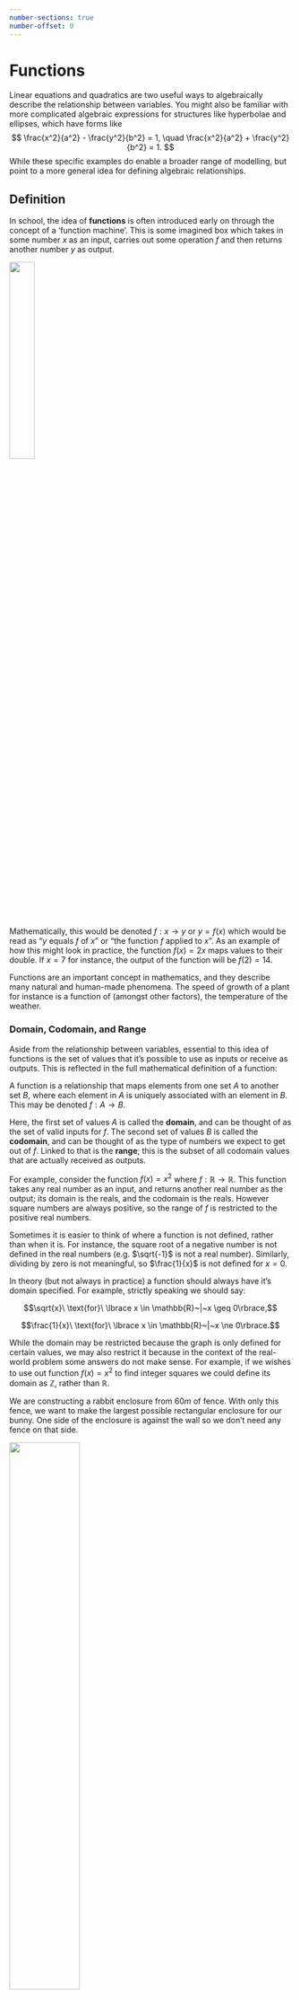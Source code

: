 ```yaml
---
number-sections: true
number-offset: 0
---
```


# Functions

Linear equations and quadratics are two useful ways to algebraically describe the relationship between variables. You might also be familiar with more complicated algebraic expressions for structures like hyperbolae and ellipses, which have forms like
$$
  \frac{x^2}{a^2} - \frac{y^2}{b^2} = 1, \quad   \frac{x^2}{a^2} + \frac{y^2}{b^2} = 1.
$$
While these specific examples do enable a broader range of modelling, but point to a more general idea for defining algebraic relationships.

## Definition

In school, the idea of **functions** is often introduced early on through the concept of a 'function machine'. This is some imagined box which takes in some number $x$ as an input, carries out some operation $f$ and then returns another number $y$ as output.

![](images/06/Function_machine2.svg){width=30% fig-align="center" fig-alt="Basic flowchart of a function machine."}

Mathematically, this would be denoted $f:x \rightarrow y$ or $y = f(x)$ which would be read as "$y$ equals $f$ of $x$" or "the function $f$ applied to $x$". As an example of how this might look in practice, the function $f(x) = 2x$ maps values to their double. If $x = 7$ for instance, the output of the function will be $f(2) = 14$.

Functions are an important concept in mathematics, and they describe many natural and human-made phenomena. The speed of growth of a plant for instance is a function of (amongst other factors), the temperature of the weather.

### Domain, Codomain, and Range

Aside from the relationship between variables, essential to this idea of functions is the set of values that it's possible to use as inputs or receive as outputs. This is reflected in the full mathematical definition of a function:

:::{.callout-note title=Definition}
A function is a relationship that maps elements from one set $A$ to another set $B$, where each element in $A$ is uniquely associated with an element in $B$. This may be denoted $f:A\rightarrow{}B$.
:::

Here, the first set of values $A$ is called the **domain**, and can be thought of as the set of valid inputs for $f$. The second set of values $B$ is called the **codomain**, and can be thought of as the type of numbers we expect to get out of $f$. Linked to that is the **range**; this is the subset of all codomain values that are actually received as outputs.

For example, consider the function $f(x) = x^2$ where $f:\mathbb{R}\rightarrow\mathbb{R}$. This function takes any real number as an input, and returns another real number as the output; its domain is the reals, and the codomain is the reals. However square numbers are always positive, so the range of $f$ is restricted to the positive real numbers.

Sometimes it is easier to think of where a function is not defined, rather than when it is. For instance, the square root of a negative number is not defined in the real numbers (e.g. $\sqrt{-1}$ is not a real number). Similarly, dividing by zero is not meaningful, so $\frac{1}{x}$ is not defined for $x=0$.

In theory (but not always in practice) a function should always have it's domain specified. For example, strictly speaking we should say:

:::{layout-ncol=2}
$$\sqrt{x}\ \text{for}\ \lbrace x \in \mathbb{R}~|~x \geq 0\rbrace,$$

$$\frac{1}{x}\ \text{for}\ \lbrace x \in \mathbb{R}~|~x \ne 0\rbrace.$$
:::

While the domain may be restricted because the graph is only defined for certain values, we may also restrict it because in the context of the real-world problem some answers do not make sense. For example, if we wishes to use out function $f(x) = x^2$ to find integer squares we could define its domain as $\mathbb{Z}$, rather than $\mathbb{R}$.

:::{.callout-tip title="Example A"}
We are constructing a rabbit enclosure from $60 m$ of fence. With only this fence, we want to make the largest possible rectangular enclosure for our bunny. One side of the enclosure is against the wall so we don't need any fence on that side.

![](images/06/rabbit.png){width=50% fig-align="center" fig-alt="Rabbit enclosure with the length parallel to the wall labelled 'L' and the length perpendicular to the wall labelled 'W'."}

Algebraically, we can write that we are aiming to maximize the enclosure's area $L\times{}W$ and that our solution must satisfy $L + 2W = 60$. However, since $L$ and $W$ represent lengths of fence in the real world they must also be positive numbers.

This is an example of a domain restriction. Any results in our calculations that includes a negative length or area cannot be valid.
:::

:::{.callout-tip title="Example B"}
In the GeoGebra Applet below, restrict the domain so that the function models the path of the basketball only (_i.e._ it should not pass beyond the path of the ball).

```r
knitr::include_url("https://www.geogebra.org/material/iframe/id/nswh6yjg/width/950/height/567/border/888888/sri/true/sdz/true")
```
:::

## Inverse functions

Since functions take one value and map it to another, we can also consider how to take the result back to the original value. Consider the function $f(x)=x^2$ over the domain $\lbrace 10, 2, 3, -3\rbrace$. 

|  $x$  | $\rightarrow$ |  $x^2$  |
| :---: | :-----------: | :-----: |
|    10 | $\rightarrow$ |     100 |
|     2 | $\rightarrow$ |       4 |
|     3 | $\rightarrow$ |       9 |
|    -3 | $\rightarrow$ |       9 |

From what we know about quadratics, square rooting would be the answer in this case. But in general, are there functions that can map the numbers on the right-hand side of the table back to the left-hand side?

Most mathematical operations have an **inverse operation**; addition can be undone by subtraction, and multiplication by division. The same is true of a function, it's just a case of finding its **inverse**.

The general method^[This method comes from the graph of a function and its inverse being mirrored in the line $y = x$.] is to:

1. write $f(x)$ as $y$,
2. swap all appearances of $x$ and $y$,
3. rearrange the subject of the formula to $y$ again,
4. replace the $y$ with $f^{-1}(x)$.

:::{.callout-tip title="Example A"}

> Find the inverse operation of the function $f(x) = 5x - 7$."

First we write this as $y = 5x - 7$. Then we swap all appearances of $x$ and $y$ to get $x = 5y - 7$. We must now rearrange it to make $y$ the subject, _i.e._ to put it in the form $y = $ some function of $x$.

\begin{align*}
                            x &= 5y-7 \\
                          x+7 &= 5y \\
                \frac{x+7}{5} &= y \\
   \frac{1}{5}x + \frac{7}{5} &= y
\end{align*}

Finally, replacing $y$ with $f^{-1}(x)$ gives that the inverse function of $f(x) = 5x-7$ is $f^{-1}(x) = \frac{1}{5}x+ \frac{7}{5}$. This means that if you send a number into $f(x)$, say $10$

$$
  f(10) = 5 \times 10 -7 = 43
$$

and then apply $f^{-1}(x)$ to the result it will return to $10$,

$$
  f^{-1}(43) = \frac{43+7}{5} = \frac{50}{5} = 10.
$$

Voila! You can also use Wolfram Alpha to find an inverse by typing in `inverse of y=5x-7`{.mathematica}.
:::

:::{.callout-tip title="Example B"}

> Find the inverse of $f(x) = \frac{3x^2 + 7}{5}$. 

We work through this using "two column working" in the table below.

Equation                         | Explanation
:------------------------------: | :----------
$\frac{3y^2 + 7}{5} = x$       | After the initial swap.
$3y^2 + 7 = 5x$                | Multiply both sides by $5$.
$3y^2 = 5x - 7$                | Subtract $7$ from both sides.
$y^2 = \frac{5x - 7}{3} $      | Divide both sides by $3$
$y = \sqrt{\frac{5x - 7}{3}}$ | Take the square root on both sides.

Therefore $f^{-1}(x) = \sqrt{\frac{5x-7}{3}}$.
:::

## Composite functions

If we have two functions $f$ and $g$ we can form the **composition** $f(g(x))$, sometimes denoted $(f \circ g)(x)$). This is read aloud as "$f$ of $g$ of $x$".

When evaluating these we work outwards from the innermost brackets. Here, given a number $x$, we first apply $g$ to $x$ to get the value $g(x)$, and then we apply $f$ to the number $g(x)$ to get the number $f(g(x))$.

:::{.callout-tip title="Example A"}

> If $f(x) = x^2 +1$ and $g(x) = 2x + 3$, express the composites $f(g(x))$ and $g(f(x))$ explicitly as functions of $x$.

By definition we have that

\begin{align*}
   f(g(x)) &= f (2x + 3) \\
           &= (2x + 3)^2 + 1 \\
           &= 4x^2 + 12x + 9 + 1 \\
           &= 4x^2 + 12x + 10.
\end{align*}

Similarly, we have that
\begin{align*}
   g(f(x)) & = g( x^2 + 1) \\
           &= 2 (x^2 + 1) + 3 \\
           & = 2x^2 + 2 + 3 \\
           &= 2x^2 + 5.
\end{align*}
:::

:::{.callout-warning}
Notice these two functions are different functions, e.g. $f(g(0)) = 10$ but $g(f(0)) = 5$. The order is crucial!
:::

At time of writing, Wolfram Alpha does not have function composition capabilities, though the software it is based on does.

### Decomposing Functions

Other than the idea of a function feeding into another function being a useful one to understand (for instance when you consider machine learning and biological processes), it will also be a useful skill when we come to differentiation.

For example, consider $(\color{red}{5x+8})^2$. Here the expression $5x+8$ is nested within another function. We can think of it as the "inside" function. The outside function is $x^2$.

![](images/06/decompose.png){width=50% fig-align="center" fig-alt="Visual explanation of function composition and decomposition."}

So if, for example, we were asked to decompose $g(f(x)) = (5x+8)^2$ then a possible answer might be $f(x)=5x+8$ and $g(x)=x^2$.
